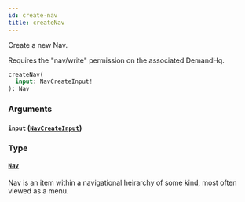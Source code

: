 ```yaml
---
id: create-nav
title: createNav
---
```



Create a new Nav.
                
Requires the "nav/write" permission on the associated DemandHq.


```graphql
createNav(
  input: NavCreateInput!
): Nav

```


### Arguments

#### `input` ([`NavCreateInput`](/developers/demandhq-apis/demand-api/graphql/reference/inputs/nav-create-input))




### Type

#### [`Nav`](/developers/demandhq-apis/demand-api/graphql/reference/objects/nav) 

Nav is an item within a navigational heirarchy of some kind, most often viewed as a menu.




